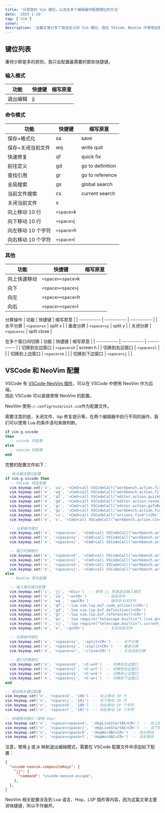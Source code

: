 ```yaml
---
title: '分享我的 Vim 键位，以及在多个编辑器中配置键位的方法'
date: '2025-1-20'
tag: ['Vim']
cover: ''
description: '这篇文章分享了我自定义的 Vim 键位，我在 VSCode、NeoVim 中使用这套键位开发了很多年。'
---
```


## 键位列表
秉持少即是多的原则，我只会配置最需要的那些快捷键。  

### 输入模式
|   功能    | 快捷键 | 缩写原意 |
| ----------- | ----------- | ----------- |
|  退出编辑     | jj       | |

### 命令模式
|   功能    | 快捷键 | 缩写原意 |
| ----------- | ----------- | ----------- |
| 保存+格式化   | sa        | save |
| 保存+关闭当前文件   | wq        | write quit |
| 快速修复 | qf | quick fix |
| 前往定义 | gd | go to definition |
| 查找引用 | gr | go to reference |
| 全局搜索 | gs | global search |
| 当前文件搜索 | cs | current search |
| 关闭当前文件 | x |  |
| 向上移动 10 行 | `<space>`k |  |
| 向下移动 10 行 | `<space>`j |  |
| 向左移动 10 个字符 | `<space>`h |  |
| 向右移动 10 个字符 | `<space>`l |  |

### 其他
| 功能    | 快捷键 | 缩写原意 |
| ----------- | ----------- | ----------- |
| 向上快速移动 | `<space><space>`k |  |
| 向下 | `<space><space>`j |  |
| 向左 | `<space><space>`h |  |
| 向右 | `<space><space>`l |  |

分屏操作
| 功能    | 快捷键 | 缩写原意 |
| ----------- | ----------- | ----------- |
| 水平分屏 | `<space>sx` | split x |
| 垂直分屏 | `<space>sy` | split y |
| 关闭分屏 | `<space>sc` | split close |

在多个窗口间切换
| 功能    | 快捷键 | 缩写原意 |
| ----------- | ----------- | ----------- |
| 切换到左边窗口 | `<space>sh` | screen h |
| 切换到右边窗口 | `<space>sl` |  |
| 切换到上边窗口 | `<space>sk` |  |
| 切换到下边窗口 | `<space>sj` |  |

## VSCode 和 NeoVim 配置
VSCode 有 [VSCode-NeoVim 插件](https://marketplace.visualstudio.com/items?itemName=asvetliakov.vscode-neovim)，可以在 VSCode 中使用 NeoVim 作为后端。  
因此 VSCode 可以直接使用 NeoVim 的配置。  

NeoVim 使用`~/.config/nvim/init.vim`作为配置文件。
  
需要注意的是，关闭文件、lsp 修复提示等，在两个编辑器中执行不同的操作，我们可以使用 Lua 的条件语句来做判断。  
```lua
if vim.g.vscode
then
  -- vscode 的配置
else
  -- neovim 的配置
end
```

完整的配置文件如下：
```lua
-- 命令模式键位配置
if vim.g.vscode then
  -- VSCode 特定配置
  vim.keymap.set('n', 'sa', '<Cmd>call VSCodeCall("workbench.action.files.save")<CR><Cmd>call VSCodeCall("editor.action.formatDocument")<CR>')          -- 保存文件并格式化
  vim.keymap.set('n', 'wq', '<Cmd>call VSCodeCall("workbench.action.files.save")<CR><Cmd>call VSCodeCall("workbench.action.closeActiveEditor")<CR>')  -- 保存并关闭文件
  vim.keymap.set('n', 'qf', '<Cmd>call VSCodeCall("editor.action.quickFix")<CR>')              -- 显示快速修复建议
  vim.keymap.set('n', 'gd', '<Cmd>call VSCodeCall("editor.action.revealDefinition")<CR>')      -- 跳转到定义
  vim.keymap.set('n', 'gr', '<Cmd>call VSCodeCall("editor.action.goToReferences")<CR>')        -- 查看引用
  vim.keymap.set('n', 'gs', '<Cmd>call VSCodeCall("workbench.action.findInFiles")<CR>')        -- 全局搜索
  vim.keymap.set('n', 'cs', '<Cmd>call VSCodeCall("actions.find")<CR>')                        -- 当前文件内搜索
  vim.keymap.set('n', 'x', '<Cmd>call VSCodeCall("workbench.action.closeActiveEditor")<CR>')   -- 关闭当前文件件

  -- 分屏操作键位
  vim.keymap.set('n', '<space>sx', '<Cmd>call VSCodeCall("workbench.action.splitEditorDown")<CR>')    -- 水平分屏
  vim.keymap.set('n', '<space>sy', '<Cmd>call VSCodeCall("workbench.action.splitEditorRight")<CR>')   -- 垂直分屏
  vim.keymap.set('n', '<space>sc', '<Cmd>call VSCodeCall("workbench.action.closeActiveEditor")<CR>')  -- 关闭当前分屏

  -- 窗口切换键位
  vim.keymap.set('n', '<space>sh', '<Cmd>call VSCodeCall("workbench.action.focusLeftGroup")<CR>')     -- 切换到左边窗口
  vim.keymap.set('n', '<space>sl', '<Cmd>call VSCodeCall("workbench.action.focusRightGroup")<CR>')    -- 切换到右边窗口
  vim.keymap.set('n', '<space>sk', '<Cmd>call VSCodeCall("workbench.action.focusAboveGroup")<CR>')    -- 切换到上边窗口
  vim.keymap.set('n', '<space>sj', '<Cmd>call VSCodeCall("workbench.action.focusBelowGroup")<CR>')    -- 切换到下边窗口
else
  -- NeoVim 原生配置

  -- 输入模式键位配置
  vim.keymap.set('i', 'jj', '<Esc>')  -- 使用 jj 快速退出输入模式
  vim.keymap.set('n', 'sa', ':w<CR>')        -- 保存文件
  vim.keymap.set('n', 'wq', ':wq<CR>')       -- 保存并关闭文件
  vim.keymap.set('n', 'qf', ':lua vim.lsp.buf.code_action()<CR>')      -- 显示 LSP 快速修复建议
  vim.keymap.set('n', 'gd', ':lua vim.lsp.buf.definition()<CR>')       -- 跳转到定义
  vim.keymap.set('n', 'gr', ':lua vim.lsp.buf.references()<CR>')       -- 查看引用
  vim.keymap.set('n', 'gs', ':lua require("telescope.builtin").live_grep()<CR>')              -- 使用 telescope 进行全局搜索
  vim.keymap.set('n', 'cs', ':lua require("telescope.builtin").current_buffer_fuzzy_find()<CR>') -- 使用 telescope 在当前文件中搜索
  vim.keymap.set('n', 'x', ':q<CR>')         -- 关闭当前文件

  -- 分屏操作键位
  vim.keymap.set('n', '<space>sx', ':split<CR>')   -- 水平分屏
  vim.keymap.set('n', '<space>sy', ':vsplit<CR>')  -- 垂直分屏
  vim.keymap.set('n', '<space>sc', ':close<CR>')   -- 关闭当前分屏
  
  -- 窗口切换键位
  vim.keymap.set('n', '<space>sh', '<C-w>h')  -- 切换到左边窗口
  vim.keymap.set('n', '<space>sl', '<C-w>l')  -- 切换到右边窗口
  vim.keymap.set('n', '<space>sk', '<C-w>k')  -- 切换到上边窗口
  vim.keymap.set('n', '<space>sj', '<C-w>j')  -- 切换到下边窗口
end

-- 移动相关键位配置
vim.keymap.set('n', '<space>k', '10k')  -- 向上移动 10 行
vim.keymap.set('n', '<space>j', '10j')  -- 向下移动 10 行
vim.keymap.set('n', '<space>h', '10h')  -- 向左移动 10 个字符
vim.keymap.set('n', '<space>l', '10l')  -- 向右移动 10 个字符

-- 快速移动键位（使用 Hop）
vim.keymap.set('n', '<space><space>k', ':HopLineStartBC<CR>')  -- 向上移动
vim.keymap.set('n', '<space><space>j', ':HopLineStartAC<CR>')  -- 向下移动
vim.keymap.set('n', '<space><space>h', ':HopWordBC<CR>')  -- 向左移动
vim.keymap.set('n', '<space><space>l', ':HopWordAC<CR>')  -- 向右移动
```

注意，使用 jj 或 jk 映射退出编辑模式，需要在 VSCode 配置文件中添加如下配置：
```json
{
  "vscode-neovim.compositeKeys": {
    "jj": {
      "command": "vscode-neovim.escape",
    },
  },
}
```
NeoVim 相关配置涉及到 Lua 语言、Hop、LSP 插件等内容，因为这篇文章主要讲快捷键，所以不作展开。
